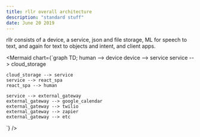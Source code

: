```yaml
---
title: rllr overall architecture
description: "standard stuff"
date: June 20 2019
---
```


rllr consists of a device, a service, json and file storage, ML for speech to text, and again for text to objects and intent, and client apps.

<Mermaid chart={`graph TD;
    human --> device
    device --> service
    service --> cloud_storage
    
    
    
    cloud_storage --> service
    service --> react_spa
    react_spa --> human

    service --> external_gateway
    external_gateway --> google_calendar
    external_gateway --> twilio
    external_gateway --> zapier
    external_gateway --> etc
`} />


